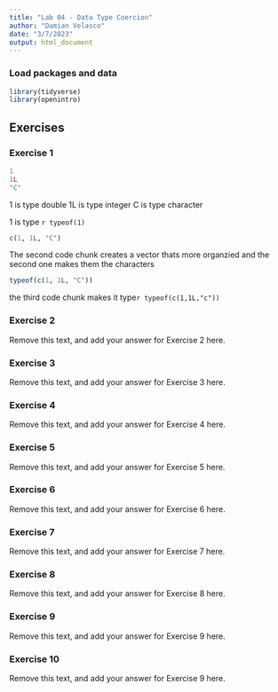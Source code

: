 ```yaml
---
title: "Lab 04 - Data Type Coercion"
author: "Damian Velasco"
date: "3/7/2023"
output: html_document
---
```


### Load packages and data

```r
library(tidyverse)
library(openintro)
```

## Exercises

### Exercise 1

```r
1
1L
"C"
```
1 is type double 
1L is type integer
C is type character 

1 is type `r typeof(1)`

```r
c(1, 1L, "C")
```

The second code chunk creates a vector thats more organzied and the second one makes them the characters 

```r
typeof(c(1, 1L, "C"))
```
the third code chunk makes it type`r typeof(c(1,1L,"c"))`

### Exercise 2

Remove this text, and add your answer for Exercise 2 here.

### Exercise 3

Remove this text, and add your answer for Exercise 3 here.

### Exercise 4

Remove this text, and add your answer for Exercise 4 here.

### Exercise 5

Remove this text, and add your answer for Exercise 5 here.

### Exercise 6

Remove this text, and add your answer for Exercise 6 here.

### Exercise 7

Remove this text, and add your answer for Exercise 7 here.

### Exercise 8

Remove this text, and add your answer for Exercise 8 here.

### Exercise 9

Remove this text, and add your answer for Exercise 9 here.

### Exercise 10

Remove this text, and add your answer for Exercise 9 here.
